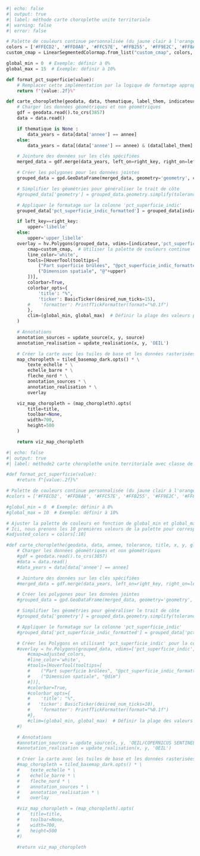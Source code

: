 
```python
#| echo: false
#| output: true
#| label: méthode carte choroplethe unite territoriale
#| warning: false
#| error: false

# Palette de couleurs continue personnalisée (du jaune clair à l'orange foncé)
colors = ['#FFECD2', '#FFD8A8', '#FFC57E', '#FFB255', '#FF9E2C', '#FF8A00', '#E67600', '#CC6200'] 
custom_cmap = LinearSegmentedColormap.from_list("custom_cmap", colors, N=256)

global_min = 0  # Exemple: définir à 0%
global_max = 15  # Exemple: définir à 10%

def format_pct_superficie(value):
    # Remplacer cette implémentation par la logique de formatage appropriée
    return f"{value:.2f}%"

def carte_choroplethe(geodata, data, thematique, label_them, indicateur, annee, tolerance, title, custom_cmap, x, y, global_min, global_max, left_key, right_key, how,source):
    # Charger les données géométriques et non géométriques
    gdf = geodata.read().to_crs(3857)
    data = data.read()

    if thematique is None :
        data_years = data[data['annee'] == annee]
    else:
        data_years = data[(data['annee'] == annee) & (data[label_them] == thematique)]

    # Jointure des données sur les clés spécifiées
    merged_data = gdf.merge(data_years, left_on=right_key, right_on=left_key, how=how)

    # Créer les polygones pour les données jointes
    grouped_data = gpd.GeoDataFrame(merged_data, geometry='geometry', crs="EPSG:3857")

    # Simplifier les géométries pour généraliser le trait de côte
    #grouped_data['geometry'] = grouped_data.geometry.simplify(tolerance, preserve_topology=True)

    # Appliquer le formatage sur la colonne 'pct_superficie_indic'
    grouped_data['pct_superficie_indic_formatted'] = grouped_data[indicateur].apply(format_pct_superficie)

    if left_key==right_key:
        upper='libelle'
    else:
        upper='upper_libelle'
    overlay = hv.Polygons(grouped_data, vdims=[indicateur,'pct_superficie_indic_formatted',upper]).opts(
        cmap=custom_cmap,  # Utiliser la palette de couleurs continue
        line_color='white',
        tools=[HoverTool(tooltips=[
            ("Part superficie brûlées", "@pct_superficie_indic_formatted"), 
            ("Dimension spatiale", "@"+upper)
        ])],
        colorbar=True,
        colorbar_opts={
            'title': "%",
            'ticker': BasicTicker(desired_num_ticks=15),
        #    'formatter': PrintfTickFormatter(format="%0.1f")
        },
        clim=(global_min, global_max)  # Définir la plage des valeurs pour l'échelle de couleur
    )

    # Annotations
    annotation_sources = update_source(x, y, source)
    annotation_realisation = update_realisation(x, y, 'OEIL')

    # Créer la carte avec les tuiles de base et les données rasterisées
    map_choropleth = tiled_basemap_dark.opts() * \
        texte_echelle * \
        echelle_barre * \
        fleche_nord * \
        annotation_sources * \
        annotation_realisation * \
        overlay

    viz_map_choropleth = (map_choropleth).opts(
        title=title,
        toolbar=None,
        width=700,
        height=500
    )

    return viz_map_choropleth

```

```python
#| echo: false
#| output: true
#| label: méthode2 carte choroplethe unite territoriale avec classe de valeurs

#def format_pct_superficie(value):
    #return f"{value:.2f}%"

# Palette de couleurs continue personnalisée (du jaune clair à l'orange foncé)
#colors = ['#FFECD2', '#FFD8A8', '#FFC57E', '#FFB255', '#FF9E2C', '#FF8A00', '#E67600', '#CC6200', '#B34E00', '#993900', '#802400', '#661000', '#4C0000', '#330000', '#190000', '#000000']

#global_min = 0  # Exemple: définir à 0%
#global_max = 10  # Exemple: définir à 10%

# Ajuster la palette de couleurs en fonction de global_min et global_max
# Ici, nous prenons les 10 premières valeurs de la palette pour correspondre à la plage de 0 à 10
#adjusted_colors = colors[:10]

#def carte_choroplethe(geodata, data, annee, tolerance, title, x, y, global_min, global_max, left_key='id_spatial', right_key='id_spatial', how='left'):
    # Charger les données géométriques et non géométriques
    #gdf = geodata.read().to_crs(3857)
    #data = data.read()
    #data_years = data[data['annee'] == annee]

    # Jointure des données sur les clés spécifiées
    #merged_data = gdf.merge(data_years, left_on=right_key, right_on=left_key, how=how)

    # Créer les polygones pour les données jointes
    #grouped_data = gpd.GeoDataFrame(merged_data, geometry='geometry', crs="EPSG:3857")

    # Simplifier les géométries pour généraliser le trait de côte
    #grouped_data['geometry'] = grouped_data.geometry.simplify(tolerance, preserve_topology=False)

    # Appliquer le formatage sur la colonne 'pct_superficie_indic'
    #grouped_data['pct_superficie_indic_formatted'] = grouped_data['pct_superficie_indic'].apply(format_pct_superficie)

    # Créer les Polygons en utilisant 'pct_superficie_indic' pour la coloration et inclure 'dim' pour le survol
    #overlay = hv.Polygons(grouped_data, vdims=['pct_superficie_indic', 'pct_superficie_indic_formatted', 'dim']).opts(
        #cmap=adjusted_colors, 
        #line_color='white',
        #tools=[HoverTool(tooltips=[
        #    ("Part superficie brûlées", "@pct_superficie_indic_formatted"), 
        #    ("Dimension spatiale", "@dim")
        #])],
        #colorbar=True,
        #colorbar_opts={
        #    'title': "%",
        #   'ticker': BasicTicker(desired_num_ticks=10),
        #    'formatter': PrintfTickFormatter(format="%0.1f")
        #},
        #clim=(global_min, global_max)  # Définir la plage des valeurs pour l'échelle de couleur
    #)

    # Annotations
    #annotation_sources = update_source(x, y, 'OEIL/COPERNICUS SENTINEL-2')
    #annotation_realisation = update_realisation(x, y, 'OEIL')

    # Créer la carte avec les tuiles de base et les données rasterisées
    #map_choropleth = tiled_basemap_dark.opts() * \
    #    texte_echelle * \
    #    echelle_barre * \
    #    fleche_nord * \
    #    annotation_sources * \
    #    annotation_realisation * \
    #    overlay

    #viz_map_choropleth = (map_choropleth).opts(
    #    title=title,
    #    toolbar=None,
    #    width=700,
    #    height=500
    #)

    #return viz_map_choropleth


```
